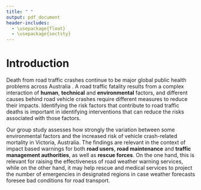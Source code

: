 ```yaml
---
title: " "
output: pdf_document
header-includes:
  - \usepackage{float}
  - \usepackage{sectsty}
---
```


# Introduction

Death from road traffic crashes continue to be major global public health problems across Australia \citep*{unknown-author-2021}. A road traffic fatality results from a complex interaction of **human**, **technical** and **environmental** factors, and different causes behind road vehicle crashes require different measures to reduce their impacts. Identifying the risk factors that contribute to road traffic deaths is important in identifying interventions that can reduce the risks associated with those factors.

Our group study assesses how strongly the variation between some environmental factors and the increased risk of vehicle crash-related mortality in Victoria, Australia. The findings are relevant in the context of impact based warnings for both **road users**, **road maintenance** and **traffic management authorities**, as well as **rescue forces**. On the one hand, this is relevant for raising the effectiveness of road weather warning services, while on the other hand, it may help rescue and medical services to project the number of emergencies in designated regions in case weather forecasts foresee bad conditions for road transport.
